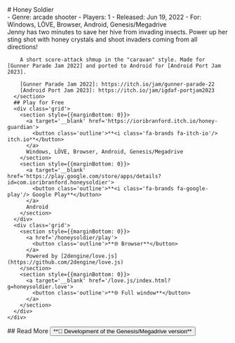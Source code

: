 

<section style={{textAlign: 'center'}}>
  # Honey Soldier
</section>
<section>
  <div class='grid'>
    <div>
      <Gallery id='media' items={GalleryItems} showActive={true} aspectRatio='16/9' />
      <article style={{marginTop: '1rem', marginBottom: '1rem', paddingTop: '1rem', paddingBottom: '0.25rem'}}>
        - Genre: arcade shooter
        - Players: 1
        - Released: Jun 19, 2022
        - For: Windows, LÖVE, Browser, Android, Genesis/Megadrive
      </article>
    </div>
    <div>
      <section>
        Jenny has two minutes to save her hive from invading insects. Power up her sting shot with honey crystals and shoot invaders coming from all directions!

        A short score-attack shmup in the "caravan" style. Made for [Gunner Parade Jam 2022] and ported to Android for [Android Port Jam 2023].

        [Gunner Parade Jam 2022]: https://itch.io/jam/gunner-parade-22
        [Android Port Jam 2023]: https://itch.io/jam/igdaf-portjam2023
      </section>
      ## Play for Free
      <div class='grid'>
        <section style={{marginBottom: 0}}>
          <a target='__blank' href='https://ioribranford.itch.io/honey-guardian'>
            <button class='outline'>**<i class='fa-brands fa-itch-io'/> itch.io**</button>
          </a>
          Windows, LÖVE, Browser, Android, Genesis/Megadrive
        </section>
        <section style={{marginBottom: 0}}>
          <a target='__blank' href='https://play.google.com/store/apps/details?id=com.ioribranford.honeysoldier'>
            <button class='outline'>**<i class='fa-brands fa-google-play'/> Google Play**</button>
          </a>
          Android
        </section>
      </div>
      <div class='grid'>
        <section style={{marginBottom: 0}}>
          <a href='/honeysoldier/play'>
            <button class='outline'>**🌐 Browser**</button>
          </a>
          Powered by [2dengine/love.js](https://github.com/2dengine/love.js)
        </section>
        <section style={{marginBottom: 0}}>
          <a target='__blank' href='/love.js/index.html?g=honeysoldier.love'>
            <button class='outline'>**🌐 Full window**</button>
          </a>
        </section>
      </div>
    </div>
  </div>
  ## Read More
  <a href='/honeysoldier/genesisdev'>
    <button class='outline'>**📖 Development of the Genesis/Megadrive version**</button>
  </a>
</section>